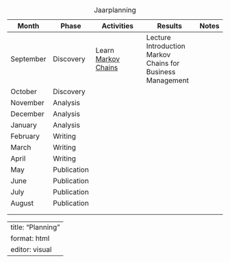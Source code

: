 | Month     | Phase       | Activities                                                                              | Results                                                    | Notes |
|-----------|-------------|-----------------------------------------------------------------------------------------|------------------------------------------------------------|-------|
| September | Discovery   | Learn [Markov Chains](https://learning.edx.org/course/course-v1:IMTx+CS101+2T2021/home) | Lecture Introduction Markov Chains for Business Management |       |
| October   | Discovery   |                                                                                         |                                                            |       |
| November  | Analysis    |                                                                                         |                                                            |       |
| December  | Analysis    |                                                                                         |                                                            |       |
| January   | Analysis    |                                                                                         |                                                            |       |
| February  | Writing     |                                                                                         |                                                            |       |
| March     | Writing     |                                                                                         |                                                            |       |
| April     | Writing     |                                                                                         |                                                            |       |
| May       | Publication |                                                                                         |                                                            |       |
| June      | Publication |                                                                                         |                                                            |       |
| July      | Publication |                                                                                         |                                                            |       |
| August    | Publication |                                                                                         |                                                            |       |
|           |             |                                                                                         |                                                            |       |
|           |             |                                                                                         |                                                            |       |

: Jaarplanning

---
title: "Planning"
format: html
editor: visual
---
